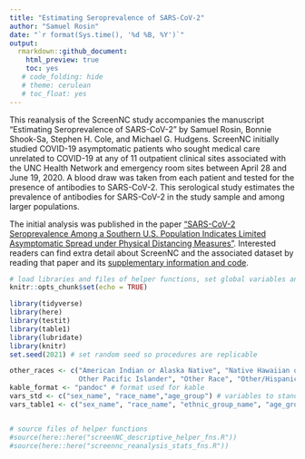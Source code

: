 ```yaml
---
title: "Estimating Seroprevalence of SARS-CoV-2"
author: "Samuel Rosin"
date: "`r format(Sys.time(), '%d %B, %Y')`"
output:
  rmarkdown::github_document:
    html_preview: true 
    toc: yes
   # code_folding: hide
   # theme: cerulean
   # toc_float: yes
---
```


This reanalysis of the ScreenNC study accompanies the manuscript "Estimating Seroprevalence of SARS-CoV-2" by Samuel Rosin, Bonnie Shook-Sa, Stephen H. Cole, and Michael G. Hudgens. ScreenNC initially studied COVID-19 asymptomatic patients who sought medical care unrelated to COVID-19 at any of 11 outpatient clinical sites associated with the UNC Health Network and emergency room sites between April 28 and June 19, 2020. A blood draw was taken from each patient and tested for the presence of antibodies to SARS-CoV-2. This serological study estimates the prevalence of antibodies for SARS-CoV-2 in the study sample and among larger populations.

The initial analysis was published in the paper ["SARS-CoV-2 Seroprevalence Among a Southern U.S. Population Indicates Limited Asymptomatic Spread under Physical Distancing Measures"](https://mbio.asm.org/content/11/5/e02426-20). Interested readers can find extra detail about ScreenNC and the associated dataset by reading that paper and its [supplementary information and code](https://bitbucket.org/dittmerlab/public_screen_nc/src/public/). 



```r
# load libraries and files of helper functions, set global variables and options, etc.
knitr::opts_chunk$set(echo = TRUE)

library(tidyverse)
library(here)
library(testit)
library(table1)
library(lubridate)
library(knitr)
set.seed(2021) # set random seed so procedures are replicable

other_races <- c("American Indian or Alaska Native", "Native Hawaiian or 
                 Other Pacific Islander", "Other Race", "Other/Hispanic") # names of races grouped into 'Other Race' 
kable_format <- "pandoc" # format used for kable 
vars_std <- c("sex_name", "race_name","age_group") # variables to standardize over
vars_table1 <- c("sex_name", "race_name", "ethnic_group_name", "age_group") # variables to include in table 1


# source files of helper functions
#source(here::here("screenNC_descriptive_helper_fns.R")) 
#source(here::here("screennc_reanalysis_stats_fns.R")) 

```

